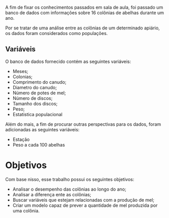 A fim de fixar os conhecimentos passados em sala de aula, foi passado um banco de dados com informações sobre 16 colônias de abelhas durante um ano.

Por se tratar de uma análise entre as colônias de um determinado apiário, os dados foram considerados como populações.

## Variáveis

O banco de dados fornecido contém as seguintes variáveis:

- Meses;
- Colonias;
- Comprimento do canudo;
- Diametro do canudo;
- Número de potes de mel;
- Número de discos;
- Tamanho dos discos;
- Peso;
- Estatistica populacional

Além do mais, a fim de procurar outras perspectivas para os dados, foram adicionadas as seguintes variáveis:

- Estação
- Peso a cada 100 abelhas


# Objetivos

Com base nisso, esse trabalho possui os seguintes objetivos:

- Analisar o desempenho das colônias ao longo do ano;
- Analisar a diferença ente as colônias;
- Buscar variáveis que estejam relacionadas com a produção de mel;
- Criar um modelo capaz de prever a quantidade de mel produzida por uma colônia.